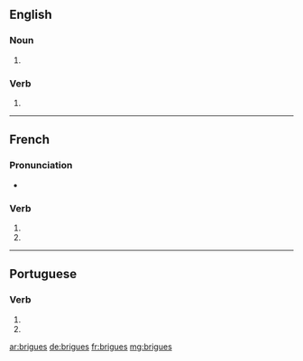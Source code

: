 {{also|brigués}}
==English==

===Noun===
{{head|en|noun plural form}}

# {{plural of|brigue|lang=en}}

===Verb===
{{head|en|verb form}}

# {{en-third-person singular of|brigue}}

----

==French==

===Pronunciation===
* {{homophones|lang=fr|brigue|briguent}}

===Verb===
{{fr-verb-form}}

# {{inflection of|briguer||2|s|pres|indc|lang=fr}}
# {{inflection of|briguer||2|s|pres|subj|lang=fr}}

----

==Portuguese==

===Verb===
{{pt-verb-form}}

# {{inflection of|brigar||2|s|pres|subj|lang=pt}}
# {{inflection of|brigar||2|s|negative|impr|lang=pt}}

[[ar:brigues]]
[[de:brigues]]
[[fr:brigues]]
[[mg:brigues]]